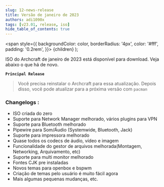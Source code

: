 ```yaml
---
slug: 12-news-release
title: Versão de janeiro de 2023
authors: adi1090x
tags: [v23.01, release, iso]
hide_table_of_contents: true
---
```


<!-- Badges -->
  <span
    style={{
      backgroundColor: color,
      borderRadius: '4px',
      color: '#fff',
      padding: '0.2rem',
    }}>
    {children}
  </span>
);

ISO do Archcraft de janeiro de 2023 está disponível para download. Veja abaixo o que há de novo.

<!--truncate-->

**`Principal Release`**

> Você precisa reinstalar o Archcraft para essa atualização. Depois disso, você pode atualizar para a próxima versão com `pacman`

### Changelogs :
- ISO criada do zero
- Suporte para Network Manager melhorado, vários plugins para VPN
- Suporte para Bluetooth melhorado
- Pipewire para Som/Áudio (Systemwide, Bluetooth, Jack)
- Suporte para impressora melhorado
- Quase todos os codecs de áudio, vídeo e imagem
- Funcionalidade do gestor de arquivos melhorada(Montagem, Networking, Arquivamento, etc)
- Suporte para multi monitor melhorado
- Fontes CJK pre instaladas
- Novos temas para openbox e bspwm
- Criação de temas pelo usuário é muito fácil agora
- Mais algumas pequenas mudanças, etc.
